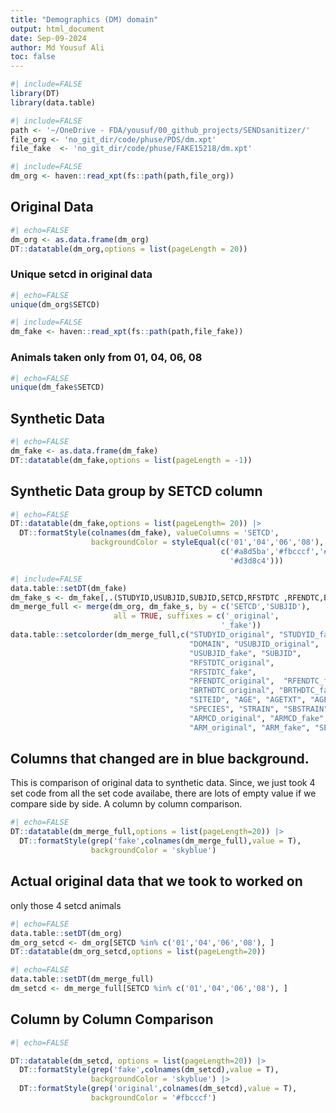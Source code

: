 ```yaml
---
title: "Demographics (DM) domain"
output: html_document
date: Sep-09-2024
author: Md Yousuf Ali
toc: false
---
```




```r
#| include=FALSE
library(DT)
library(data.table)
```



```r
#| include=FALSE
path <- '~/OneDrive - FDA/yousuf/00_github_projects/SENDsanitizer/'
file_org <- 'no_git_dir/code/phuse/PDS/dm.xpt'
file_fake  <- 'no_git_dir/code/phuse/FAKE15218/dm.xpt'
```



```r
#| include=FALSE
dm_org <- haven::read_xpt(fs::path(path,file_org))
```

##  Original Data


```r
#| echo=FALSE
dm_org <- as.data.frame(dm_org)
DT::datatable(dm_org,options = list(pageLength = 20))
```

###  Unique setcd in original data

```r
#| echo=FALSE
unique(dm_org$SETCD)
```



```r
#| include=FALSE
dm_fake <- haven::read_xpt(fs::path(path,file_fake))
```

### Animals taken only from 01, 04, 06, 08

```r
#| echo=FALSE
unique(dm_fake$SETCD)
```

## Synthetic Data


```r
#| echo=FALSE
dm_fake <- as.data.frame(dm_fake)
DT::datatable(dm_fake,options = list(pageLength = -1))
```

## Synthetic Data group by SETCD column

```r
#| echo=FALSE
DT::datatable(dm_fake,options = list(pageLength= 20)) |>
  DT::formatStyle(colnames(dm_fake), valueColumns = 'SETCD',
                  backgroundColor = styleEqual(c('01','04','06','08'),
                                               c('#a8d5ba','#fbcccf','#d2deeb',
                                                 '#d3d8c4')))

```
```r
#| include=FALSE
data.table::setDT(dm_fake)
dm_fake_s <- dm_fake[,.(STUDYID,USUBJID,SUBJID,SETCD,RFSTDTC ,RFENDTC,BRTHDTC,ARMCD,ARM)]
dm_merge_full <- merge(dm_org, dm_fake_s, by = c('SETCD','SUBJID'),
                       all = TRUE, suffixes = c('_original',
                                               '_fake'))
data.table::setcolorder(dm_merge_full,c("STUDYID_original", "STUDYID_fake",
                                        "DOMAIN", "USUBJID_original",
                                        "USUBJID_fake", "SUBJID",
                                        "RFSTDTC_original",
                                        "RFSTDTC_fake",
                                        "RFENDTC_original",  "RFENDTC_fake",
                                        "BRTHDTC_original", "BRTHDTC_fake",
                                        "SITEID", "AGE", "AGETXT", "AGEU",  "SEX",
                                        "SPECIES", "STRAIN", "SBSTRAIN",
                                        "ARMCD_original", "ARMCD_fake",
                                        "ARM_original", "ARM_fake", "SETCD"))
```

## Columns that changed are in blue background.
This is comparison of original data to synthetic data.
Since, we just took 4 set code from all the set code availabe, there are lots of
empty value if we compare side by side.
A column by column comparison.

```r
#| echo=FALSE
DT::datatable(dm_merge_full,options = list(pageLength=20)) |>
  DT::formatStyle(grep('fake',colnames(dm_merge_full),value = T),
                  backgroundColor = 'skyblue')
```

## Actual original data that we took to worked on
only those 4 setcd animals

```r
#| echo=FALSE
data.table::setDT(dm_org)
dm_org_setcd <- dm_org[SETCD %in% c('01','04','06','08'), ]
DT::datatable(dm_org_setcd,options = list(pageLength=20))

```
```r
#| echo=FALSE
data.table::setDT(dm_merge_full)
dm_setcd <- dm_merge_full[SETCD %in% c('01','04','06','08'), ]
```

## Column by Column Comparison


```r
#| echo=FALSE

DT::datatable(dm_setcd, options = list(pageLength=20)) |>
  DT::formatStyle(grep('fake',colnames(dm_setcd),value = T),
                  backgroundColor = 'skyblue') |>
  DT::formatStyle(grep('original',colnames(dm_setcd),value = T),
                  backgroundColor = '#fbcccf')
```

